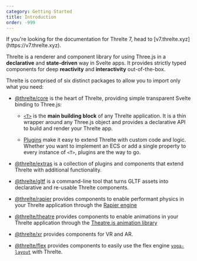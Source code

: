 ```yaml
---
category: Getting Started
title: Introduction
order: -999
---
```


<Tip type="tip">
  If you're looking for the documentation for Threlte 7, head to
  [v7.threlte.xyz](https://v7.threlte.xyz).
</Tip>

Threlte is a renderer and component library for using Three.js in a **declarative** and **state-driven** way in Svelte apps. It provides strictly typed components for deep **reactivity** and **interactivity** out-of-the-box.

Threlte is comprised of six distinct packages to allow you to import only what you need:

- [@threlte/core](/docs/reference/core/getting-started) is the heart of Threlte, providing simple transparent Svelte binding to Three.js:

  - [`<T>`](/docs/reference/core/t) is the **main building block** of any Threlte application. It is a thin wrapper around any Three.js
    object and provides a declarative API to build and render your Threlte app.

  - [Plugins](/docs/learn/advanced/plugins) make it easy to extend Threlte with custom code and logic. Whether you want to implement an ECS or add a single property to every instance of `<T>`, plugins are the way to go.

- [@threlte/extras](/docs/reference/extras/getting-started) is a collection of plugins and components that extend Threlte with additional functionality.

- [@threlte/gltf](/docs/reference/gltf/getting-started) is a command-line tool that turns GLTF assets into declarative and re-usable Threlte components.

- [@threlte/rapier](/docs/reference/rapier/getting-started) provides components to enable performant physics in your Threlte application through the [Rapier engine](https://rapier.rs/)

- [@threlte/theatre](/docs/reference/theatre/getting-started) provides components to enable animations in your Threlte application through the [Theatre.js animation library](https://www.theatrejs.com/)

- [@threlte/xr](/docs/reference/xr/getting-started) provides components for VR and AR.

- [@threlte/flex](/docs/reference/flex/getting-started) provides components to easily use the flex engine [`yoga-layout`](https://yogalayout.com/) with Threlte.
